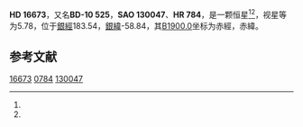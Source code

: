 {{Starbox begin
| name = HD 16673
}}
{{Starbox observe
| epoch = [[J2000.0|J2000.0]]
| constell = {{星座名待查}}<ref name=SIMBAD>{{cite web
 | url=http://simbad.u-strasbg.fr/simbad/sim-id?Ident=HR+784
 | title=Pulsating variable Star
 | publisher=Centre de Données astronomiques de Strasbourg
 | work=SIMBAD
 | accessdate=2012-07-13
 | archive-date=2021-06-20
 | archive-url=https://web.archive.org/web/20210620110935/http://simbad.u-strasbg.fr/simbad/sim-id?Ident=HR+784
 }}</ref><ref name=DATA>{{cite web
 | url=http://vizier.u-strasbg.fr/viz-bin/VizieR-5?-out.add=.&-source=5050&-corr=PK=HR&-out.max=9999&HR=784
 | title=VizieR Detailed Page
 | accessdate=2012-07-13
 | archive-date=2016-03-05
 | archive-url=https://web.archive.org/web/20160305042625/http://vizier.u-strasbg.fr/viz-bin/VizieR-5?-out.add=.&-source=5050&-corr=PK=HR&-out.max=9999&HR=784
 | dead-url=no
 }}</ref>
| 星官 = 
| ra = {{RA|2|40|12.3}}<ref name=SIMBAD /><ref name=DATA />
| dec = {{DEC|-9|27|11}}<ref name=SIMBAD /><ref name=DATA />
| appmag_v = 5.78<ref name=SIMBAD /><ref name=DATA />
}}
{{Starbox character
| class = F6V<ref name=SIMBAD /><ref name=DATA />
| b-v = 0.52<ref name=SIMBAD /><ref name=DATA />
| u-b = 0<ref name=SIMBAD /><ref name=DATA />
| r-i = <ref name=SIMBAD /><ref name=DATA />
| variable = 
}}
{{Starbox astrometry
| radial_v = 0
| prop_mo_ra = -4
| parallax = 
| p_error = 
}}
{{Starbox catalog
| names =BD-10 525，[[SAO星表|SAO]] 130047，[[HD星表|HD]] 16673，[[HR星表|HR]] 784}}
{{Starbox reference |Simbad=HR+784}}
{{Starbox end}}

'''HD 16673'''，又名'''BD-10 525'''，'''SAO 130047'''、'''HR 784'''，是一颗恒星<ref name=SIMBAD /><ref name=DATA />，视星等为5.78，位于[[銀道座標系|銀經]]183.54，[[銀道座標系|銀緯]]-58.84，其[[B1900.0|B1900.0]]坐标为赤經{{RA|2|35|20.4}}，赤緯{{DEC|-9|-58.84|51}}。

== 参考文献 ==
{{reflist}}

{{star-stub}}

[[Category:HD和HDE天體|16673]]
[[Category:HR天體|0784]]
[[Category:SAO天體|130047]]